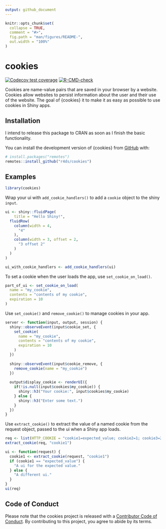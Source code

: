 ```yaml
---
output: github_document
---
```


<!-- README.md is generated from README.Rmd. Please edit that file -->

```r
knitr::opts_chunk$set(
  collapse = TRUE,
  comment = "#>",
  fig.path = "man/figures/README-",
  out.width = "100%"
)
```

# cookies

<!-- badges: start -->
[![Codecov test coverage](https://codecov.io/gh/r4ds/cookies/branch/main/graph/badge.svg)](https://app.codecov.io/gh/r4ds/cookies?branch=main)
[![R-CMD-check](https://github.com/r4ds/cookies/actions/workflows/R-CMD-check.yaml/badge.svg)](https://github.com/r4ds/cookies/actions/workflows/R-CMD-check.yaml)
<!-- badges: end -->

Cookies are name-value pairs that are saved in your browser by a website. 
Cookies allow websites to persist information about the user and their use of the website.
The goal of {cookies} it to make it as easy as possible to use cookies in Shiny apps.

## Installation

I intend to release this package to CRAN as soon as I finish the basic functionality.

You can install the development version of {cookies} from [GitHub](https://github.com/) with:

``` r
# install.packages("remotes")
remotes::install_github("r4ds/cookies")
```

## Examples

```r
library(cookies)
```

Wrap your ui with `add_cookie_handlers()` to add a `cookie` object to the shiny `input`.

``` r
ui <- shiny::fluidPage(
    title = "Hello Shiny!",
  fluidRow(
    column(width = 4,
      "4"
    ),
    column(width = 3, offset = 2,
      "3 offset 2"
    )
  )
)

ui_with_cookie_handlers <- add_cookie_handlers(ui)
```

To set a cookie when the user loads the app, use `set_cookie_on_load()`.

``` r
part_of_ui <- set_cookie_on_load(
  name = "my_cookie", 
  contents = "contents of my cookie",
  expiration = 10
)
```

Use `set_cookie()` and `remove_cookie()` to manage cookies in your app.

```r
server <- function(input, output, session) {
  shiny::observeEvent(input$cookie_set, {
    set_cookie(
      name = "my_cookie",
      contents = "contents of my cookie",
      expiration = 10
    )
  })
  
  shiny::observeEvent(input$cookie_remove, {
    remove_cookie(name = "my_cookie")
  })
  
  output$display_cookie <- renderUI({
    if(!is.null(input$cookies$my_cookie)) {
      shiny::h3("Your cookie:", input$cookies$my_cookie)
    } else {
      shiny::h3("Enter some text.")
    }
  })
}
```

Use `extract_cookie()` to extract the value of a named cookie from the request object, passed to the ui when a Shiny app loads.

```r
req <- list(HTTP_COOKIE = "cookie1=expected_value; cookie2=1; cookie3=2")
extract_cookie(req, "cookie1")

ui <- function(request) {
  cookie1 <- extract_cookie(request, "cookie1")
  if (cookie1 == "expected_value") {
    "A ui for the expected value."
  } else {
    "A different ui."
  }
}
ui(req)
```

## Code of Conduct

Please note that the cookies project is released with a [Contributor Code of Conduct](https://contributor-covenant.org/version/2/1/CODE_OF_CONDUCT.html). By contributing to this project, you agree to abide by its terms.
